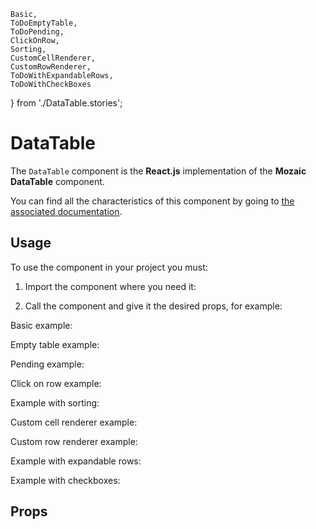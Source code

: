     Basic,
    ToDoEmptyTable,
    ToDoPending,
    ClickOnRow,
    Sorting,
    CustomCellRenderer,
    CustomRowRenderer,
    ToDoWithExpandableRows,
    ToDoWithCheckBoxes
} from './DataTable.stories';

<Meta title="Components/DataTable" component={DataTable}/>

# DataTable

The `DataTable` component is the **React.js** implementation of the **Mozaic DataTable** component.

You can find all the characteristics of this component by going to [the associated documentation](https://mozaic.adeo.cloud/Components/DataTable/).

## Usage

To use the component in your project you must:

1. Import the component where you need it:

<Source language="javascript" code="import { DataTable } from '@mozaic-ds/react';"/>

2. Call the component and give it the desired props, for example:

Basic example:

<Canvas>
    <Story story={Basic}/>
</Canvas>

Empty table example:

<Canvas>
    <Story story={ToDoEmptyTable}/>
</Canvas>

Pending example:

<Canvas>
    <Story story={ToDoPending}/>
</Canvas>


Click on row example:

<Canvas>
    <Story story={ClickOnRow}/>
</Canvas>

Example with sorting:

<Canvas>
    <Story story={Sorting}/>
</Canvas>

Custom cell renderer example:

<Canvas>
    <Story story={CustomCellRenderer}/>
</Canvas>

Custom row renderer example:

<Canvas>
    <Story story={CustomRowRenderer}/>
</Canvas>

Example with expandable rows:

<Canvas>
    <Story story={ToDoWithExpandableRows}/>
</Canvas>

Example with checkboxes:

<Canvas>
    <Story story={ToDoWithCheckBoxes}/>
</Canvas>

## Props

<ArgsTable of={DataTable}/>
